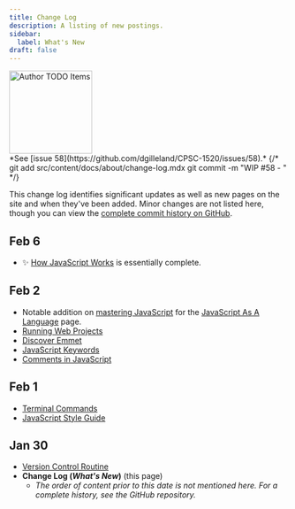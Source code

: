 ```yaml
---
title: Change Log
description: A listing of new postings.
sidebar:
  label: What's New
draft: false
---
```



<Image src={todo} alt="Author TODO Items" class="float-end ml-3" width="150" />
<Aside title="Ongoing" type="note">
*See [issue 58](https://github.com/dgilleland/CPSC-1520/issues/58).*
{/* 
git add src/content/docs/about/change-log.mdx
git commit -m "WIP #58 - "
*/}
</Aside>

This change log identifies significant updates as well as new pages on the site and when they've been added. Minor changes are not listed here, though you can view the <a href="https://github.com/dgilleland/CPSC-1520/commits/main/" target="_blank">complete commit history on GitHub</a>.

## Feb 6

- ✨ [How JavaScript Works](/CPSC-1520/explanations/0025/) is essentially complete.

## Feb 2

- Notable addition on [mastering JavaScript](/CPSC-1520/explanations/0020a/) for the [JavaScript As A Language](/CPSC-1520/explanations/0020/) page.
- [Running Web Projects](/CPSC-1520/guides/0040/)
- [Discover Emmet](/CPSC-1520/tutorials/0025/)
- [JavaScript Keywords](/CPSC-1520/reference/0010/)
- [Comments in JavaScript](/CPSC-1520/reference/0030/)

## Feb 1

- [Terminal Commands](/CPSC-1520/reference/1000/)
- [JavaScript Style Guide](/CPSC-1520/reference/1200/)

## Jan 30

- [Version Control Routine](/CPSC-1520/reference/1100/)
- **Change Log (*What's New*)** (this page)
    - *The order of content prior to this date is not mentioned here. For a complete history, see the GitHub repository.* 
